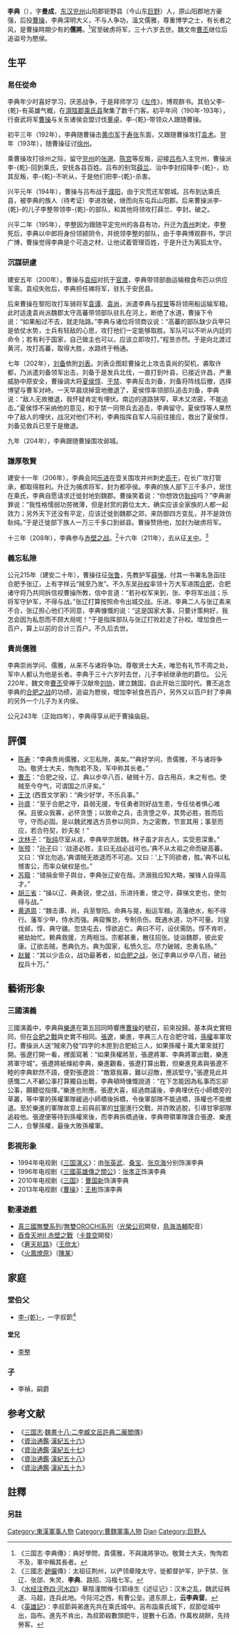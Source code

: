 {{東亞男性歷史人物
|名稱 =李典
|身份 =
|國家 =
|時代 =[[東漢|東漢]]
|主君 =曹操
|屆數 =
|最高職務 = [[破虜将军|破虜将军]]
|前任 = 
|繼任 = 
|圖片名稱 =
|圖片大小 =
|圖片說明 =
|姓 =李
|名 =典
|姓名 =
|字 =曼成
|名乘 =<!--琉球士族用-->
|官職 =颍阴县县令→中郎将→离狐太守→裨將軍→捕虜將軍→破虜將軍
|封爵 =都亭侯
|封號 =
|位階 =
|御稱號 =<!--日本皇族之稱號-->
|宮號1 =<!--日本皇族之宮號-->
|宮號2 =<!--朝鮮王族之宮號-->
|封地 =魏郡
|神號 =
|尊號 =
|族裔 = 
|旗籍 =<!--清朝旗人專用-->
|氏族 =
|籍貫 =兗州山陽郡鉅野縣人
|本貫 =
|祖籍 =
|本籍 =
|出身地 =
|府邸 =
|世系 = 
|初名 =
|乳名 =<!--日本、朝鮮、琉球以外人物用-->
|幼名 =<!--日本人用-->
|兒名 =<!--朝鮮人用-->
|童名 =<!--琉球人用-->
|小字 =
|別名 =
|號 =
|法號 =
|院號 =
|其他名號 =
|出生日期 = 180年
|出生地點 =
|婚年 =
|逝世年 =215年
|逝世地 =
|諡號 =愍侯
|墓葬 =紫蓬山
|祠廟 =
|父親 =
|嫡母 =
|母親 =
|元配 =
|正室 =
|妻 =
|繼室 =
|平妻 =
|側室 =
|元配之父 =
|元配之嫡母 =
|元配之母 =
|正室之父 =
|正室之嫡母 =
|正室之母 =
|妻之父 =
|妻之嫡母 =
|妻之母 =
|繼室之父 =
|繼室之嫡母 =
|繼室之母 =
|平妻之父 =
|平妻之嫡母 =
|平妻之母 =
|兄弟 =
|姊妹 =
|嫡兄弟 =
|嫡姊妹 =
|庶兄弟 =
|庶姊妹 =
|同胞兄弟 =
|同胞姊妹 =
|異母兄弟 =
|異母姊妹 =
|異父兄弟 =
|異父姊妹 =
|繼兄弟 =
|繼姊妹 =
|子 =李祯
|女 =
|嫡子 =
|嫡女 =
|庶子 =
|庶女 =
|養子 =
|養女 =
|繼子 =
|繼女 =
|其他親屬 =
|出身 = <!---此处指科举出身--->
|功名 = 
|經歷 = 
|著作 =
|注釋 =
}}

'''李典'''（{{bd|180年||215年|catIdx=L}}{{notetag|《三國志·李典傳》記載「年三十六薨」，未標註哪一年死去，[[張磊夫|張磊夫]]推測為180年生，217年卒。}}），字'''曼成'''，[[东汉|东汉]][[兖州|兖州]]山阳郡钜野县（今山东[[巨野|巨野]]）人，原山阳郡地方豪强，后投[[曹操|曹操]]，李典深明大义，不与人争功，溫文儒雅，尊重博学之士，有长者之风，是曹操時期少有的'''儒將'''。<ref>《三国志·李典傳》：典好學問，貴儒雅，不與諸將爭功。敬賢士大夫，恂恂若不及，軍中稱其長者。</ref>官至破虏将军，三十六岁去世。魏文帝[[曹丕|曹丕]]继位后追谥号为愍侯。

== 生平 ==
=== 易任從命 ===
李典年少时喜好学习，厌恶战争，于是拜师学习《[[左传|左传]]》，博观群书。其伯父李-{乾}-有英雄气概，在[[濟陰郡|濟陰郡]][[乘氏县|乘氏县]]聚集了数千门客。初平年间（190年-193年），行奋武将军[[曹操|曹操]]与关东诸侯会盟讨伐[[董卓|董卓]]，李-{乾}-带领众人跟随曹操。

初平三年（192年），李典随曹操击[[黄巾军|黄巾军]]于[[寿张县|寿张]]东面，又跟随曹操攻打[[袁术|袁术]]。翌年（193年），随曹操征讨[[徐州|徐州]]。

乘曹操攻打徐州之际，留守[[兖州|兖州]]的[[张邈|张邈]]、[[陈宫|陈宫]]等反叛，迎接[[吕布|吕布]]入主兖州，曹操派李-{乾}-回到乘氏，安抚各县百姓。吕布的别驾[[薛兰|薛兰]]、治中李封招降李-{乾}-，劝其反叛，李-{乾}-不听从，于是他们把李-{乾}-杀害。

兴平元年（194年），曹操与吕布战于[[濮阳|濮阳]]，由于灾荒还军鄄城。吕布到达乘氏县，被李典的族人（待考证）李进攻破，继而向东屯兵山阳郡。后来曹操派李-{乾}-的儿子李整带领李-{乾}-的部队，和其他将领攻打薛兰、李封。破之。

兴平二年（195年），李整因为跟随平定兖州的各县有功，升迁为[[青州|青州]]刺史。李整死后，李典以中郎将身份领颍阴令，并统领李整的部队，由于李典博观群书，学识广博，曹操觉得李典是个可造之材，让他试着管理百姓，于是升迁为离狐太守。

=== 沉謀研慮 ===
建安五年（200年），曹操与[[袁绍|袁绍]]对抗于[[官渡|官渡]]，李典带领部曲运输粮食布匹以供应军需。袁绍失败后，李典担任裨将军，驻扎于安民县。

后来曹操在黎阳攻打车骑将军[[袁谭|袁谭]]、[[袁尚|袁尚]]，派遣李典与[[程昱|程昱]]等将领用船运输军粮。此时适逢袁尚派魏郡太守高蕃带领部队驻扎在河上，断绝了水道，曹操下令说：“如果船过不去，就走陆路。”李典与诸位将领商议说：“高蕃的部队缺少兵甲只是依仗水势，士兵有轻敌的心思，攻打他们一定能够取胜。军队可以不听从内廷的命令；若有利于国家，自己做主也可以，应该立即攻打。”程昱亦然。于是向北渡过黄河，攻打高蕃，取得大胜，水路终于畅通。

七年（202年），[[刘备|刘备]]依附[[刘表|刘表]]。刘表企图趁曹操北上攻击袁尚的契机，袭取许都，乃派遣刘备领军出击，刘备于是发兵北伐，一直打到叶县，已接近许昌，严重威胁中原安全，曹操调大将[[夏侯惇|夏侯惇]]、[[于禁|于禁]]、李典反击刘备，刘备将阵线后撤，选择博望与曹军对峙。一天早晨烧掉营地撤退了，夏侯惇率领部队追击刘备，李典说：“敌人无故撤退，我怀疑肯定有埋伏。南边的道路狭窄，草木又浓密，不能追击。”夏侯惇不采纳他的意见，和于禁一同带兵去追击，李典留守。夏侯惇等人果然中了敌人的埋伏，战况对他们不利，李典指挥自军人马前往接应，救出了夏侯惇，刘备见救兵已至于是撤退。

九年（204年），李典跟随曹操围攻邺城。

=== 謙厚敬賢 ===
建安十一年（206年），李典会同[[乐进|乐进]]在壶关围攻并州刺史[[高幹|高干]]，在长广攻打管承，都取得胜利。升迁为捕虏将军，封为都亭侯。李典的族人部下三千多户，居住在乘氏，李典自愿请求迁徙封地到魏郡。曹操笑着说：“你想效仿[[耿纯|耿纯]]吗？”李典谢罪说：“我性格懦弱功劳微薄，但是封赏的爵位太大，确实应该全家族的人都一起效力；另外天下还没有平定，应该迁徙到魏郡之郊，来防御四方变乱，并不是效仿耿纯。”于是迁徙部下族人一万三千多口到邺县。曹操赞扬他，加封为破虏将军。

十三年（208年），李典参与[[赤壁之战|赤壁之战]]。<ref>《三國志·[[趙儼|趙儼]]傳》：太祖征荆州，以俨领章陵太守，徙都督护军，护于禁、张辽、张郃、朱灵、'''李典'''、路招、冯楷七军。</ref>十六年（211年），去从征[[潼關之戰|关中]]。<ref>《[[s:水經注/04|水经注卷四·河水四]]》華陰潼關條·引郭缘生《述征记》：汉末之乱，魏武征韩遂、马超，连兵此地。今际河之西，有曹公垒。道东原上，'''云李典营'''。</ref>

=== 義忘私隙 ===
{{main|逍遙津之戰}}
公元215年（建安二十年），曹操往征[[张鲁|张鲁]]，先教护军[[薛悌|薛悌]]，付其一书署名急函往合肥予张辽，上有字样云“贼至乃发”。不久东吴[[孙权|孙权]]率领十万大军进围[[合肥|合肥]]，合肥诸守将乃共同拆信视曹操所教，信中言道：“若孙权军来到，张、李将军出战；乐将军守护军，不得与战。”张辽打算按照命令出城交战。乐进、李典二人与张辽素来不合，张辽担心他们不同意，李典慷慨的说：“这是国家大事，只要计策夠好，我怎会因为私怨而不顾大局呢！”于是指挥部队与张辽打败赶走了孙权。增加食邑一百户，算上以前的合计三百户。不久后去世。

=== 貴尚儒雅 ===
李典崇尚学问、儒雅，从来不与诸将争功。尊敬贤士大夫，唯恐有礼节不周之处，军中人都认为他是长者。李典于三十六岁时去世，儿子李祯继承他的爵位。
公元220年，魏文帝[[曹丕|曹丕]]受禅于汉献帝[[刘协|刘协]]，建立魏国，自此开始三国时代。曹丕追念李典的[[合肥之战|合肥之战]]的功绩，追谥为愍侯，增加李祯食邑百户，另外又以百户封了李典的另外一个儿子为关内侯。

公元243年（正始四年），李典得享从祀于曹操庙庭。

==評價==
* [[陈寿|陈寿]]：“李典贵尚儒雅，义忘私隙，美矣。”“典好学问，贵儒雅，不与诸将争功。敬贤士大夫，恂恂若不及，军中称其长者。”
* [[曹丕|曹丕]]：“合肥之役，辽、典以步卒八百，破贼十万，自古用兵，未之有也。使贼至今夺气，可谓国之爪牙矣。”
* [[王沈|王沈]] (西晋文学家)：“典少好学，不乐兵事。”
* [[孙盛|孙盛]]：“至于合肥之守，县弱无援，专任勇者则好战生患，专任怯者惧心难保。且彼众我寡，必怀贪堕；以致命之兵，击贪堕之卒，其势必胜，胜而后守，守而必固。是以魏武推选方员参以同异，为之密教，节宣其用；事至而应，若合符契，妙夫矣！”
* [[沈林子|沈林子]]：“[[耿纯|耿纯]]尽室从戎，李典举宗居魏。林子虽才非古人，实受恩深重。”
* [[张预|张预]]：“[[孙武|孙子]]曰：‘战道必胜，主曰无战必战可也。’典不从太祖之命而破高蕃。又曰：‘佯北勿追。’典谓贼无故退而不可追。又曰：‘上下同欲者，胜。’典不以私憾害公，而率众破权是也。”
* [[苏籀|苏籀]]：“错捐金带子舆台，李典张辽安在哉。济溺我应知大略，摧锋人自得高才。”
* [[胡三省|胡三省]]：“操以辽、典勇锐，使之战，乐进持重，使之守，薛悌文吏也，使勿得与战。”
* [[黄道周|黄道周]]：“魏击谭、尚，兵至黎阳。命典与晃，船运军粮。高藩绝水，船不得行。藩军少甲，恃水而强。典窥懈怠，专制杀伤。既通水道，功不可量。刘皇伐邺，惇、典守疆。忽烧屯去，惇欲追亡。典曰不可，设伏需防。惇不肯听，被劫始忙。赖典救援，方两相当。宗都甚重，散往招张。徒诣魏郡，彼此安康。辽欲击贼，悉典仇方。典为国家，私愤久忘。尽力破贼，忠勇名扬。”
* [[赵翼|赵翼]]：“其以少击众，战功最著者，如[[合肥之战|合肥之战]]，张辽李典以步卒八百，破[[孙权|孙权]]兵十万。”

==藝術形象==
===三國演義===
三國演義中，李典與[[樂進|樂進]]在第五回同時響應[[曹操|曹操]]的號召，前來投歸。基本與史實相同，但在[[合肥之戰|合肥之戰]]與史實不相同。[[張遼|張遼]]，樂進，李典三人在合肥守城，[[孫權|孫權]]率軍攻打。曹操派人送“賊來乃發”四字的木匣到合肥給三人，如果孫權十萬大軍來就打開。張遼打開一看，裡面寫著：“如果孫權將至，張遼將軍、李典將軍出戰，樂進將軍守城”。張遼將紙條給李典，樂進觀看，張遼打算出戰，但樂進見素與張遼不睦的李典默然不語，便對張遼說：“敵眾我寡，難以迎敵，應該堅守。”張遼見此并感慨二人不顧公事打算獨自出戰，李典頓時慷慨說道：“在下怎能因為私事而忘卻公事，願聽從指揮。”樂進也附應。張遼大喜，經過商議後，李典埋伏在小師橋旁的草叢，等中軍的孫權軍隊緩過小師橋後拆橋，令後軍部隊不能過橋，孫權也不能撤退。至於樂進的軍隊故意上前與前軍的[[甘寧|甘寧]]進行交戰，并詐敗逃脫，引導甘寧部隊追殺他。張遼便等待到孫權來後，而李典拆橋過後，李典帶領軍隊匯合張遼、樂進二人，合擊孫權，最後大敗孫權軍。

===影視形象===
* 1994年电视剧《[[三国演义_(电视剧)|三国演义]]》：由[[张英武|张英武]]、[[桑宝|桑宝]]、[[张京海|张京海]]分别饰演李典
* 1996年电视剧《[[三國英雄傳之關公|三國英雄傳之關公]]》：[[张孝正|张孝正]]饰演李典
* 2010年电视剧《[[三国_(电视剧)|三国]]》：[[曹国新|曹国新]]饰演李典
* 2013年电视剧《[[曹操_(电视剧)|曹操]]》：[[王彬|王彬]]饰演李典

=== 動漫遊戲 ===
* [[真三國無雙系列|真三國無雙系列]]/[[無雙OROCHI系列|無雙OROCHI系列]]（[[光榮公司|光榮公司]]開發，[[鳥海浩輔|鳥海浩輔]]配音）
* [[吞食天地II_赤壁之戰|吞食天地II 赤壁之戰]]（[[卡普空|卡普空]]開發）
* 《[[蒼天航路|蒼天航路]]》（[[王欣太|王欣太]]）
* 《[[火鳳燎原|火鳳燎原]]》（[[陳某|陳某]]）

==家庭==
===堂伯父===
*[[李乾_(東漢)|李-{乾}-]]，一字叔節{{cn}}<ref>《[[英雄記|英雄記]]》：李叔節與弟進先共在乘氏城中。呂布詣乘氏城下，叔節從城中出，詣布。進先不肯出，為叔節殺數頭肥牛，提數十石酒，作萬枚胡餅，先持勞客。</ref>
====堂兄====
*[[李整|李整]]

===子===
*李禎，嗣爵

== 参考文献 ==
* 《[[三国志|三国志]]·[[s:三國志/卷18|魏書十八·二李臧文呂許典二龐閻傳]]》
* 《[[資治通鑑|資治通鑑]]·[[s:資治通鑑/卷064|漢紀五十六]]》
* 《[[資治通鑑|資治通鑑]]·[[s:資治通鑑/卷065|漢紀五十七]]》
* 《[[資治通鑑|資治通鑑]]·[[s:資治通鑑/卷066|漢紀五十八]]》
* 《[[資治通鑑|資治通鑑]]·[[s:資治通鑑/卷067|漢紀五十九]]》

== 註釋 ==
{{reflist}}

=== 另註 ===
{{refbegin|2}}
<div class="references-medium">
{{NoteFoot}}
</div>
{{refend}}
{{三国志}}
{{DEFAULTSORT:Li Dian}}
[[Category:東漢軍事人物|Category:東漢軍事人物]]
[[Category:曹魏軍事人物|Category:曹魏軍事人物]]
[[Category:李姓|Dian]]
[[Category:巨野人|Category:巨野人]]